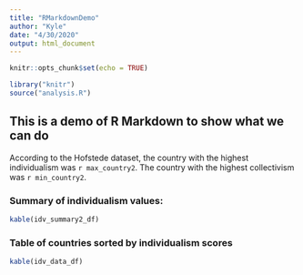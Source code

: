 ```yaml
---
title: "RMarkdownDemo"
author: "Kyle"
date: "4/30/2020"
output: html_document
---
```


```r
knitr::opts_chunk$set(echo = TRUE)
```

```r
library("knitr")
source("analysis.R")
```

## This is a demo of R Markdown to show what we can do

According to the Hofstede dataset, the country with the highest individualism was `r max_country2`. The country with the highest collectivism was `r min_country2`.

### Summary of individualism values:
```r
kable(idv_summary2_df)
```

### Table of countries sorted by individualism scores
```r
kable(idv_data_df)
```

